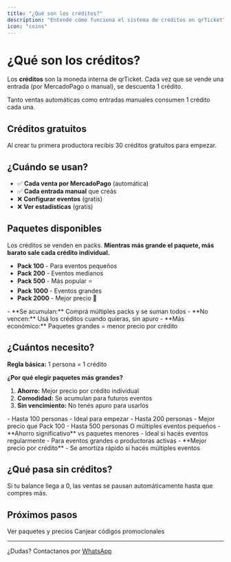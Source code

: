```yaml
---
title: "¿Qué son los créditos?"
description: "Entendé cómo funciona el sistema de créditos en qrTicket"
icon: "coins"
---
```


# ¿Qué son los créditos?

Los **créditos** son la moneda interna de qrTicket. Cada vez que se vende una entrada (por MercadoPago o manual), se descuenta 1 crédito.

<Card title="1 crédito = 1 entrada vendida" icon="coin">
  Tanto ventas automáticas como entradas manuales consumen 1 crédito cada una.
</Card>

## Créditos gratuitos

<Card title="30 créditos de regalo" icon="gift">
  Al crear tu primera productora recibís 30 créditos gratuitos para empezar.
</Card>

## ¿Cuándo se usan?

- ✅ **Cada venta por MercadoPago** (automática)
- ✅ **Cada entrada manual** que creás
- ❌ **Configurar eventos** (gratis)
- ❌ **Ver estadísticas** (gratis)

## Paquetes disponibles

Los créditos se venden en packs. **Mientras más grande el paquete, más barato sale cada crédito individual.**

- **Pack 100** - Para eventos pequeños
- **Pack 200** - Eventos medianos
- **Pack 500** - Más popular ⭐
- **Pack 1000** - Eventos grandes
- **Pack 2000** - Mejor precio 💎

<Card title="Ventajas de los paquetes" icon="piggy-bank">
  - **Se acumulan:** Comprá múltiples packs y se suman todos - **No vencen:**
    Usá los créditos cuando quieras, sin apuro - **Más económico:** Paquetes
    grandes = menor precio por crédito
</Card>

## ¿Cuántos necesito?

**Regla básica:** 1 persona = 1 crédito

**¿Por qué elegir paquetes más grandes?**

1. **Ahorro:** Mejor precio por crédito individual
2. **Comodidad:** Se acumulan para futuros eventos
3. **Sin vencimiento:** No tenés apuro para usarlos

<AccordionGroup>
  <Accordion title="Pack 100 - Eventos pequeños">
    - Hasta 100 personas
    - Ideal para empezar
  </Accordion>
  <Accordion title="Pack 200 - Eventos medianos">
    - Hasta 200 personas
    - Mejor precio que Pack 100
  </Accordion>
  <Accordion title="Pack 500 ⭐ - Más elegido">
    - Hasta 500 personas O múltiples eventos pequeños
    - **Ahorro significativo** vs paquetes menores
    - Ideal si hacés eventos regularmente
  </Accordion>
  <Accordion title="Pack 1000/2000 - Máximo ahorro">
    - Para eventos grandes o productoras activas
    - **Mejor precio por crédito**
    - Se amortiza rápido si hacés múltiples eventos
  </Accordion>
</AccordionGroup>

## ¿Qué pasa sin créditos?

<Warning>
  Si tu balance llega a 0, las ventas se pausan automáticamente hasta que
  compres más.
</Warning>

## Próximos pasos

<CardGroup cols={2}>
  <Card title="Comprar créditos" icon="cart-circle-plus" href="/credits/credits-purchase">
    Ver paquetes y precios
  </Card>
  <Card title="Usar cupones" icon="ticket" href="/credits/coupons">
    Canjear códigos promocionales
  </Card>
</CardGroup>

---

¿Dudas? Contactanos por [WhatsApp](https://wa.me/5491122503348)